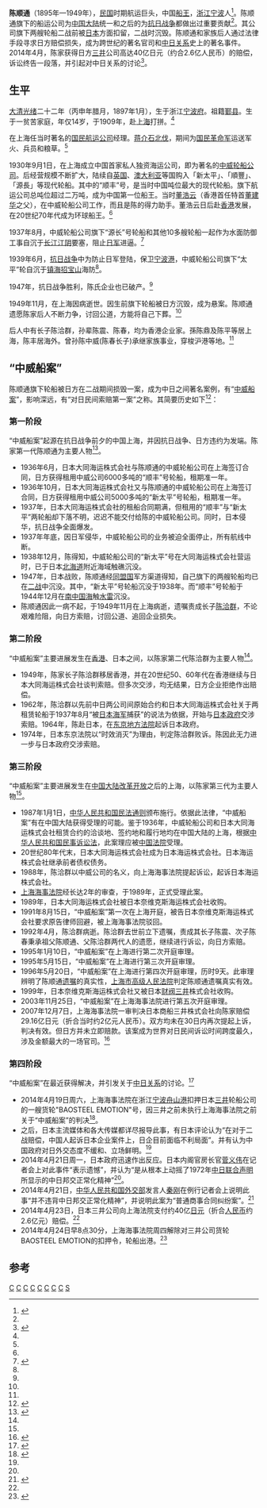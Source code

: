 '''陈顺通'''（1895年—1949年），[[中華民國|民国]]时期航运巨头，中国[[船王|船王]]，[[浙江|浙江]][[宁波|宁波]]人<ref name="chen life">{{cite web |url=http://paper.wenweipo.com/2014/04/21/CH1404210002.htm |title=本報專訪：「船王」之孫下葬 告慰祖先 |publisher=[[文汇报_(香港)|文汇报]] |date=2014-04-21 |accessdate=2014-04-24 |archive-date=2014-04-24 |archive-url=https://web.archive.org/web/20140424093845/http://paper.wenweipo.com/2014/04/21/CH1404210002.htm |dead-url=no }}</ref>。陈顺通旗下的船运公司为[[中国大陆|中国大陆]]统一和之后的为[[抗日战争|抗日战争]]都做出过重要贡献<ref name="chen life"/>。其公司旗下两艘轮船二战前被[[日本|日本]]方面扣留，二战时沉毁。陈顺通和家族后人通过法律手段寻求日方赔偿损失，成为跨世纪的著名官司和[[中日关系|中日关系]]史上的著名事件。2014年4月，陈家获得日方[[三井|三井]]公司高达40亿日元（约合2.6亿人民币）的赔偿，诉讼终告一段落，并引起对中日关系的讨论<ref>{{cite web |url=http://news.ifeng.com/a/20140424/40021062_0.shtml |title=三井公司对华赔偿40亿日元 中国法院释放被扣日船 |publisher=[[凤凰网|凤凰网]] 军事 |date=2014年4月24日 |accessdate=2014-04-24 |archive-date=2014-04-24 |archive-url=https://web.archive.org/web/20140424195236/http://news.ifeng.com/a/20140424/40021062_0.shtml |dead-url=no }}</ref>。

==生平==

[[大清|大清]][[光绪|光绪]]二十二年（丙申年腊月，1897年1月），生于浙江[[宁波府|宁波府]]。祖籍[[鄞县|鄞县]]。生于一贫苦家庭，年仅14岁，于1909年，赴[[上海|上海]]打拼。<ref name="chen life"/>

在上海任当时著名的[[国民航运公司|国民航运公司]]经理。[[蒋介石|蒋介石]][[国民革命军北伐|北伐]]，期间为[[国民革命军|国民革命军]]运送军火、兵员和粮草。<ref name="chen life"/>

1930年9月1日，在上海成立中国首家私人独资海运公司，即为著名的[[中威轮船公司|中威轮船公司]]。后经营规模不断扩大，陆续自[[英国|英国]]、[[澳大利亚|澳大利亚]]等国购入「新太平」、「順豐」、「源長」等现代轮船。其中的“顺丰”号，是当时中国吨位最大的现代轮船。旗下航运公司总吨位超过二万吨，成为中国第一位船王。当时[[董浩云|董浩云]]（香港首任特首[[董建华|董建华]]之父），在中威轮船公司工作，而且是陈的得力助手。董浩云日后赴[[香港|香港]]发展，在20世纪70年代成为环球船王。<ref name="chen life"/>

1937年8月，中威轮船公司旗下“源长”号轮船和其他10多艘轮船一起作为水面防御工事自沉于[[长江|长江]][[江阴|江阴]]要塞，阻止[[日军|日军]]进逼。<ref name="chen ship">{{cite web |url=http://nbb.zhxww.net/gaer/sylm/nbbdt/201205/20120503092524.asp |title=船王陈顺通后人参观宁波帮博物馆 |publisher=镇海新闻网 |date=2012-05-03 |accessdate=2014-04-24 |archive-date=2014-04-25 |archive-url=https://web.archive.org/web/20140425002125/http://nbb.zhxww.net/gaer/sylm/nbbdt/201205/20120503092524.asp |dead-url=no }}</ref>

1939年6月，[[抗日战争|抗日战争]]中为防止日军登陆，保卫[[宁波港|宁波港]]，中威轮船公司旗下“太平”轮自沉于[[镇海|镇海]][[招宝山|招宝山]]海防<ref name="chen ship"/>。

1947年，抗日战争胜利，陈氏企业也已破产。<ref name="chen ship"/>

1949年11月，在上海因病逝世。因生前旗下轮船被日方沉毁，成为悬案。陈顺通遗愿陈家后人不断力争，讨回公道，方能将自己下葬。<ref name="chen life"/>

后人中有长子陈洽群，孙辈陈震、陈春，均为香港企业家。孫陈鼎及陈平等居上海，陈丰居海外。曾孙陈中威(陈春长子)承继家族事业，穿梭沪港等地。<ref name="chen life"/>

==“中威船案”==

陈顺通旗下轮船被日方在二战期间损毁一案，成为中日之间著名案例，有“[[中威船案|中威船案]]”，影响深远，有“对日民间索赔第一案”之称。其简要历史如下<ref>{{cite web |url=http://news.163.com/14/0424/09/9QJB1TPS0001124J.html |title=对日民间索赔第一案全记录：中国船王三代诉讼 |publisher=[[网易|网易]]新闻 |date=2014-04-24 |accessdate=2014-04-24 |archive-url=https://web.archive.org/web/20140424232312/http://news.163.com/14/0424/09/9QJB1TPS0001124J.html |archive-date=2014-04-24 |dead-url=yes }}</ref>：

===第一阶段===

“中威船案”起源在抗日战争前夕的中国上海，并因抗日战争、日方违约为发端。陈家第一代陈顺通为主要人物<ref name="chen case">{{cite web |url=http://www.chinanews.com/sh/2014/04-21/6087554.shtml |title=宁波老船王三代人向日企索赔75年 成功在即(图) |publisher=[[中国新闻网|中国新闻网]] |date=2014年4月21日 |accessdate=2014-04-24 |archive-date=2014-04-25 |archive-url=https://web.archive.org/web/20140425002206/http://www.chinanews.com/sh/2014/04-21/6087554.shtml |dead-url=no }}</ref>。
* 1936年6月，日本大同海运株式会社与陈顺通的中威轮船公司在上海签订合同，日方获得租用中威公司6000多吨的“顺丰”号轮船，租期准一年。
* 1936年10月，日本大同海运株式会社又与陈顺通的中威轮船公司在上海签订合同，日方获得租用中威公司5000多吨的“新太平”号轮船，租期准一年。
* 1937年，日本大同海运株式会社的租船合同期满，但租用的“顺丰”与“新太平”两轮船却下落不明，迟迟不能交付给陈的中威轮船公司。同时，日本侵华，抗日战争全面爆发。
* 1937年年底，因日军侵华，中威轮船公司的业务被迫全面停止，所有航线中断。
* 1938年12月，陈得知，中威轮船公司的“新太平”号在大同海运株式会社营运时，已于日本[[北海道|北海道]]附近海域触礁沉没。
* 1947年，日本战败，陈顺通经[[同盟国|同盟国]]军方渠道得知，自己旗下的两艘轮船均已在[[二战|二战]]中沉没。其中，“新太平”号轮船沉没于1938年。而“顺丰”号轮船于1944年12月在[[南中国海|南中国海]]触[[水雷|水雷]]沉没。
* 陈顺通因此一病不起，于1949年11月在上海病逝，遗嘱责成长子[[陈洽群|陈洽群]]，不论艰难险阻，向日方索赔，讨回公道、追回企业损失。

===第二阶段===

“中威船案”主要进展发生在[[香港|香港]]、日本之间，以陈家第二代陈洽群为主要人物<ref name="chen case"/>。
* 1949年，陈家长子陈洽群移居香港，并在20世纪50、60年代在香港继续与日本大同海运株式会社谈判索赔。但多次交涉，均无结果，日方企业拒绝作出赔偿。
* 1962年，陈洽群以先前中日两公司间原始合约和日本大同海运株式会社关于两租赁轮船于1937年8月“被[[日本海军|日本海军]]捕获”的说法为依据，开始与[[日本政府|日本政府]]交涉索赔。1964年，陈赴日本，在[[东京地方法院|东京地方法院]]起诉日本政府。
* 1974年，日本东京法院以“时效消灭”为理由，判定陈洽群败诉。陈因此无力进一步与日本政府交涉索赔。

===第三阶段===
“中威船案”主要进展发生在[[中国大陆|中国大陆]][[改革开放|改革开放]]之后的上海，以陈家第三代为主要人物<ref name="chen case"/>。
* 1987年1月1日，[[中华人民共和国民法通则|中华人民共和国民法通则]]颁布施行。依据此法律，“中威船案”有在中国大陆获得受理的可能。鉴于1936年，中威轮船公司和日本大同海运株式会社租赁合约的洽谈地、签约地和履行地均在中国大陆的上海，根据[[中华人民共和国民事诉讼法|中华人民共和国民事诉讼法]]，此案理应被[[中国法院|中国法院]]受理。
* 20世纪80年代末，日本大同海运株式会社成为日本海运株式会社。日本海运株式会社继承前者债权债务。
* 1988年，陈洽群以中威公司的名义，向上海海事法院提起诉讼，起诉日本海运株式会社。
* [[上海海事法院|上海海事法院]]经长达2年的审查，于1989年，正式受理此案。
* 1989年，日本大同海运株式会社被日本奈维克斯海运株式会社收购。
* 1991年8月15日，“中威船案”第一次在上海开庭，被告日本奈维克斯海运株式会社要求原告律师回避，被上海海事法院驳回。
* 1992年4月，陈洽群病逝。陈洽群去世前立下遗嘱，责成其长子陈震、次子陈春秉承祖父陈顺通、父陈洽群两代人的遗愿，继续进行诉讼，向日方索赔。
* 1995年1月10日，“中威船案”在上海进行第二次开庭审理。
* 1995年5月15日，“中威船案”在上海进行第三次开庭审理。
* 1996年5月20日，“中威船案”在上海进行第四次开庭审理，历时9天。此审理辨明了陈顺通[[遗嘱|遗嘱]]的真实性，[[上海市高级人民法院|上海市高级人民法院]]判定陈顺通遗嘱真实有效。
* 1999年，日本奈维克斯海运株式会社又被日本[[财阀|财阀]][[三井|三井]]株式会社收购。
* 2003年11月25日，“中威船案”在上海海事法院进行第五次开庭审理。
* 2007年12月7日，上海海事法院一审判决日本商船三井株式会社向陈家赔偿29.16亿日元（折合当时约2亿元人民币）。双方均未在30日内再次提起上诉，判决有效。但日方并未立即赔款。该案成为世界对日民间诉讼时间跨度最久，涉及金额最大的一场官司。<ref>{{cite web |url=http://news.wenweipo.com/2014/04/20/IN1404200057.htm |title=中威船務與「船王」陳順通 07年判決勝訴 |publisher=文汇网 |date=2014-04-20 |accessdate=2014-04-24 |archive-date=2014-04-24 |archive-url=https://web.archive.org/web/20140424225352/http://news.wenweipo.com/2014/04/20/IN1404200057.htm |dead-url=no }}</ref>

===第四阶段===

“中威船案”在最近获得解决，并引发关于[[中日关系|中日关系]]的讨论。<ref>{{cite web |url=http://news.sina.com.cn/pl/2014-04-22/191429988697.shtml |title=评论：单纯民间商事案 何必上升到政治？ |publisher=[[新浪网|新浪网]]评论 |date=2014年4月22日 |accessdate=2014-04-24 |archive-date=2014-04-24 |archive-url=https://web.archive.org/web/20140424234550/http://news.sina.com.cn/pl/2014-04-22/191429988697.shtml |dead-url=no }}</ref>
* 2014年4月19日周六，上海海事法院在浙江[[宁波舟山港|宁波舟山港]]扣押日本[[三井|三井]]轮船公司的一艘货轮"BAOSTEEL EMOTION"号，因三井之前未执行上海海事法院之前关于“中威船案”的判决<ref name="chen case BBC1">{{cite web |url=http://www.bbc.co.uk/zhongwen/simp/world/2014/04/140421_japan_china_ship_shanghai.shtml |title=日本疑虑中国正改换战争赔偿要求权 |publisher=BBC中文网 |date=更新时间 2014年4月21日, 格林尼治标准时间09:03 |accessdate=2014-04-24 |archive-date=2014-04-24 |archive-url=https://web.archive.org/web/20140424055551/http://www.bbc.co.uk/zhongwen/simp/world/2014/04/140421_japan_china_ship_shanghai.shtml |dead-url=no }}</ref>。
* 之后，日本主流媒体和各大传媒都详尽报导此事，有日本评论认为“在对于二战赔偿，中国人起诉日本企业案件上，日企目前面临不利局面”。并有认为中国政府对日外交态度不缓和、立场鲜明。<ref name="chen case BBC1"/>
* 2014年4月21日周一，日本政府迅速作出反应。日本内阁官房长官[[菅义伟|菅义伟]]在记者会上对此事件“表示遗憾”，并认为“是从根本上动摇了1972年[[中日联合声明|中日联合声明]]所显示的中日邦交正常化精神”<ref name="chen case BBC1"/>。
* 2014年4月21日，[[中华人民共和国外交部|中华人民共和国外交部]]发言人[[秦刚|秦刚]]在例行记者会上说明此事“并不违背中日邦交正常化精神”，并说明此案为“普通商事合同纠纷案”。<ref name="chen case BBC2">{{cite web |url=http://www.bbc.co.uk/zhongwen/simp/china/2014/04/140424_shanghai_japan_ship_released.shtml |title=上海海事法院解除对日本货轮扣押令 |publisher=BBC中文网 |date=更新时间 2014年4月24日, 格林尼治标准时间03:42 |accessdate=2014-04-24 |archive-date=2014-04-25 |archive-url=https://web.archive.org/web/20140425215101/http://www.bbc.co.uk/zhongwen/simp/china/2014/04/140424_shanghai_japan_ship_released.shtml |dead-url=no }}</ref>
* 2014年4月23日，日本三井公司向上海法院支付约40亿[[日元|日元]]（折合[[人民币|人民币]]约2.6亿元）赔偿。<ref name="chen case BBC2"/>
* 2014年4月24日早8点30分，上海海事法院周四解除对三井公司货轮BAOSTEEL EMOTION的扣押令，轮船出港。<ref>{{cite web |url=http://news.sohu.com/20140424/n398761729.shtml |title=上海海事法院解除对三井株式会社船舶的扣押 |publisher=[[搜狐|搜狐]]新闻 |date=2014年4月24日 |accessdate=2014-04-24 |archive-date=2014-04-24 |archive-url=https://web.archive.org/web/20140424235655/http://news.sohu.com/20140424/n398761729.shtml |dead-url=no }}</ref>

==参考==
{{reflist|2}}

[[Category:1895年出生|C]]
[[Category:1949年逝世|C]]
[[Category:宁波船帮|C]]
[[Category:鄞县人|C]]
[[Category:中国企业家|C]]
[[Category:宁波商帮|C]]
[[Category:中国商人|C]]
[[Category:宁波裔上海人|C]]
[[Category:陈姓|S]]